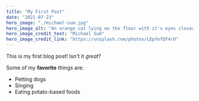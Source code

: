 ```yaml
---
title: "My First Post"
date: "2021-07-23"
hero_image: "./michael-sum.jpg"
hero_image_alt: "An orange cat lying on the floor with it's eyes closed"
hero_image_credit_text: "Michael Sum"
hero_image_credit_link: "https://unsplash.com/photos/LEpfefQf4rU"
---
```


This is my first blog post! Isn't it *great*?

Some of my **favorite** things are:

* Petting dogs
* Singing
* Eating potato-based foods
